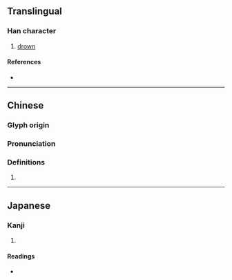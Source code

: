 {{character info/new}}
==Translingual==

===Han character===
{{Han char|rn=78|rad=歹|as=04|sn=8|four=17220|canj=MNPHH|ids=⿰歹勿}}

# [[drown]]

====References====
* {{Han ref|kx=0579.150|dkj=16384|dj=0971.170|hdz=21382.150|uh=6B7E|ud=27518|bh=CCEB|bd=52459}}

----

==Chinese==
{{zh-forms}}

===Glyph origin===
{{Han etym}}

===Pronunciation===
{{zh-pron
|m=mò,wěn
|c=mut6,mut1,man5
|mc=
|oc=y
|ma=
|cat=v
}}

===Definitions===
{{zh-hanzi}}

# {{rfdef|lang=zh}}

----

==Japanese==

===Kanji===
{{ja-kanji|grade=|rs=歹04}}

# {{defn|lang=ja|sort=歹04}}

====Readings====
* {{ja-readings|on=[[ぼつ]] (botsu)|kun=[[しぬ]] (shinu)}}